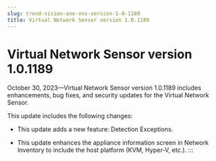 ```yaml
---
slug: trend-vision-one-vns-version-1-0-1189
title: Virtual Network Sensor version 1.0.1189
---
```

# Virtual Network Sensor version 1.0.1189

October 30, 2023—Virtual Network Sensor version 1.0.1189 includes enhancements, bug fixes, and security updates for the Virtual Network Sensor.

This update includes the following changes:

- This update adds a new feature: Detection Exceptions.

- This update enhances the appliance information screen in Network Inventory to include the host platform (KVM, Hyper-V, etc.).
:::
